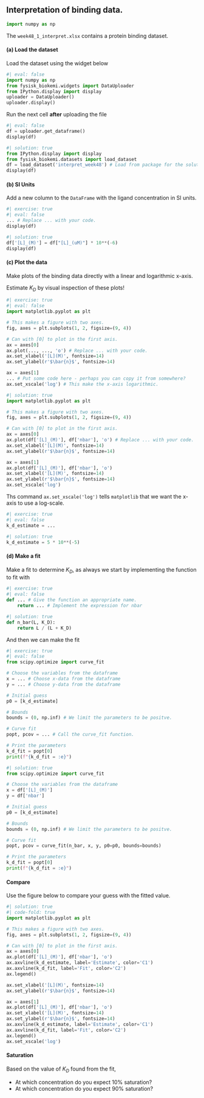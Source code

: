 ## Interpretation of binding data. 

```python
import numpy as np
```

The `week48_1_interpret.xlsx` contains a protein binding dataset. 

#### (a) Load the dataset

Load the dataset using the widget below

```python
#| eval: false
import numpy as np
from fysisk_biokemi.widgets import DataUploader
from IPython.display import display 
uploader = DataUploader()
uploader.display()
```

Run the next cell **after** uploading the file

```python
#| eval: false
df = uploader.get_dataframe()
display(df)
```

```python
#| solution: true
from IPython.display import display 
from fysisk_biokemi.datasets import load_dataset
df = load_dataset('interpret_week48') # Load from package for the solution so it doesn't require to interact.
display(df)
```

#### (b) SI Units

Add a new column to the `DataFrame` with the ligand concentration in SI units.

```python
#| exercise: true
#| eval: false
... # Replace ... with your code.
display(df)
```

```python
#| solution: true
df['[L]_(M)'] = df["[L]_(uM)"] * 10**(-6)
display(df)
```

#### (c) Plot the data 

Make plots of the binding data directly with a linear and logarithmic x-axis. 

Estimate $K_D$ by visual inspection of these plots! 

```python
#| exercise: true
#| eval: false
import matplotlib.pyplot as plt

# This makes a figure with two axes.
fig, axes = plt.subplots(1, 2, figsize=(9, 4))

# Can with [0] to plot in the first axis.
ax = axes[0]
ax.plot(..., ..., 'o') # Replace ... with your code.
ax.set_xlabel('[L](M)', fontsize=14)
ax.set_ylabel(r'$\bar{n}$', fontsize=14)

ax = axes[1]
... # Put some code here - perhaps you can copy it from somewhere?
ax.set_xscale('log') # This make the x-axis logarithmic.
```

```python
#| solution: true
import matplotlib.pyplot as plt

# This makes a figure with two axes.
fig, axes = plt.subplots(1, 2, figsize=(9, 4))

# Can with [0] to plot in the first axis.
ax = axes[0]
ax.plot(df['[L]_(M)'], df['nbar'], 'o') # Replace ... with your code.
ax.set_xlabel('[L](M)', fontsize=14)
ax.set_ylabel(r'$\bar{n}$', fontsize=14)

ax = axes[1]
ax.plot(df['[L]_(M)'], df['nbar'], 'o')
ax.set_xlabel('[L](M)', fontsize=14)
ax.set_ylabel(r'$\bar{n}$', fontsize=14)
ax.set_xscale('log')
```

::: {.callout-note}

Ths command `ax.set_xscale('log')` tells `matplotlib` that we want the x-axis to use a log-scale.

::: 

```python
#| exercise: true
#| eval: false
k_d_estimate = ...
```

```python
#| solution: true
k_d_estimate = 5 * 10**(-5)
```

#### (d) Make a fit

Make a fit to determine $K_D$, as always we start by implementing the function 
to fit with

```python
#| exercise: true
#| eval: false
def ... # Give the function an appropriate name.
    return ... # Implement the expression for nbar
```

```python
#| solution: true
def n_bar(L, K_D):
    return L / (L + K_D)
```

And then we can make the fit

```python
#| exercise: true
#| eval: false
from scipy.optimize import curve_fit

# Choose the variables from the dataframe
x = ... # Choose x-data from the dataframe
y = ... # Choose y-data from the dataframe

# Initial guess
p0 = [k_d_estimate]

# Bounds
bounds = (0, np.inf) # We limit the parameters to be positve.

# Curve fit
popt, pcov = ... # Call the curve_fit function.

# Print the parameters
k_d_fit = popt[0]
print(f"{k_d_fit = :e}")
```

```python
#| solution: true
from scipy.optimize import curve_fit

# Choose the variables from the dataframe
x = df['[L]_(M)']
y = df['nbar']

# Initial guess
p0 = [k_d_estimate]

# Bounds
bounds = (0, np.inf) # We limit the parameters to be positve.

# Curve fit
popt, pcov = curve_fit(n_bar, x, y, p0=p0, bounds=bounds)

# Print the parameters
k_d_fit = popt[0]
print(f"{k_d_fit = :e}")
```

#### Compare 

Use the figure below to compare your guess with the fitted value.

```python
#| solution: true
#| code-fold: true
import matplotlib.pyplot as plt

# This makes a figure with two axes.
fig, axes = plt.subplots(1, 2, figsize=(9, 4))

# Can with [0] to plot in the first axis.
ax = axes[0]
ax.plot(df['[L]_(M)'], df['nbar'], 'o')
ax.axvline(k_d_estimate, label='Estimate', color='C1')
ax.axvline(k_d_fit, label='Fit', color='C2')
ax.legend()

ax.set_xlabel('[L](M)', fontsize=14)
ax.set_ylabel(r'$\bar{n}$', fontsize=14)

ax = axes[1]
ax.plot(df['[L]_(M)'], df['nbar'], 'o')
ax.set_xlabel('[L](M)', fontsize=14)
ax.set_ylabel(r'$\bar{n}$', fontsize=14)
ax.axvline(k_d_estimate, label='Estimate', color='C1')
ax.axvline(k_d_fit, label='Fit', color='C2')
ax.legend()
ax.set_xscale('log')
```

#### Saturation 

Based on the value of $K_D$ found from the fit, 

- At which concentration do you expect 10% saturation?
- At which concentration do you expect 90% saturation?
